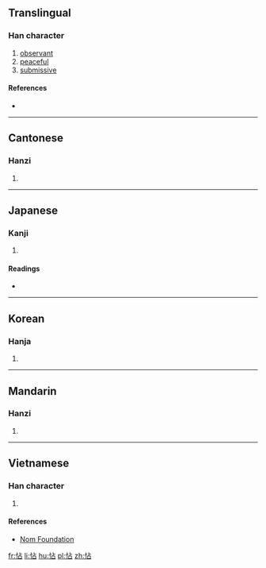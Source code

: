 ==Translingual==

===Han character===
{{Han char|rn=61|rad=心|as=05|sn=8|four=9106<sub>0</sub>|canj=心卜口 (PYR)|ids=⿰[[忄]][[占]]}}

# [[observant]]
# [[peaceful]]
# [[submissive]]

====References====
* {{Han ref|kx=0380.190|dkj=10451|dj=0708.190|hdz=42284.110|uh=6017|ud=24599|bh=CCA3|bd=52387}}

----

==Cantonese==

===Hanzi===
{{yue-hanzi|jyut=tip3|y=tip3}}

# {{defn|lang=yue|sort=心05}}

----

==Japanese==

===Kanji===
{{ja-kanji|grade=|rs=心05}}

# {{defn|lang=ja|sort=心05}}

====Readings====
* {{ja-readings|on=[[ちょう]] (chō), [[てん]] (ten), [[せん]] (sen)|kun=[[おだやか]] (odayaka), [[したがう]] (shitagau)}}

----

==Korean==

===Hanja===
{{ko-hanja|hangeul=첩|eumhun=|rv=cheop|mr=ch'ŏp|y=chep}}

# {{defn|lang=ko|sort=心05}}

----

==Mandarin==

===Hanzi===
{{cmn-hanzi|pin=[[tiē]] ([[tie1]])|wg=t'ieh<sup>1</sup>}}

# {{defn|lang=cmn|sort=心05}}

----

==Vietnamese==

===Han character===
{{vi-readings|rs=心05| hanviet = điếm}}

# {{defn|lang=vi|sort=心05}}

====References====
*[http://nomfoundation.org/common/nom_details.php?codepoint=6017 Nom Foundation]

[[fr:怗]]
[[li:怗]]
[[hu:怗]]
[[pl:怗]]
[[zh:怗]]